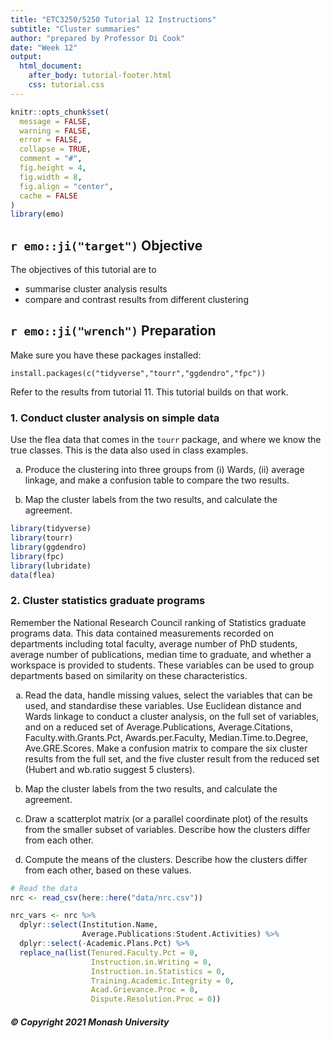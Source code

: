 ```yaml
---
title: "ETC3250/5250 Tutorial 12 Instructions"
subtitle: "Cluster summaries"
author: "prepared by Professor Di Cook"
date: "Week 12"
output:
  html_document:
    after_body: tutorial-footer.html
    css: tutorial.css
---
```


```r
knitr::opts_chunk$set(
  message = FALSE,
  warning = FALSE,
  error = FALSE, 
  collapse = TRUE,
  comment = "#",
  fig.height = 4,
  fig.width = 8,
  fig.align = "center",
  cache = FALSE
)
library(emo)
```

## `r emo::ji("target")` Objective

The objectives of this tutorial are to

- summarise cluster analysis results
- compare and contrast results from different clustering

## `r emo::ji("wrench")` Preparation 

Make sure you have these packages installed:

```
install.packages(c("tidyverse","tourr","ggdendro","fpc"))
```

Refer to the results from tutorial 11. This tutorial builds on that work.

### 1. Conduct cluster analysis on simple data

Use the flea data that comes in the `tourr` package, and where we know the true classes. This is the data also used in class examples.

a. Produce the clustering into three groups from (i) Wards, (ii) average linkage, and make a confusion table to compare the two results.

b. Map the cluster labels from the two results, and calculate the agreement. 


<!-- 6D flea -->
```r
library(tidyverse)
library(tourr)
library(ggdendro)
library(fpc)
library(lubridate)
data(flea)
```


### 2. Cluster statistics graduate programs 

Remember the National Research Council ranking of Statistics graduate programs data. This data contained measurements recorded on departments including total faculty, average number of PhD students, average number of publications, median time to graduate, and whether a workspace is provided to students. These variables can be used to group departments based on similarity on these characteristics.

a. Read the data, handle missing values, select the variables that can be used, and standardise these variables. Use Euclidean distance and Wards linkage to conduct a cluster analysis, on the full set of variables, and on a reduced set of Average.Publications, Average.Citations, Faculty.with.Grants.Pct, Awards.per.Faculty, Median.Time.to.Degree, Ave.GRE.Scores. Make a confusion matrix to compare the six cluster results from the full set, and the five cluster result from the reduced set (Hubert and wb.ratio suggest 5 clusters). 

b. Map the cluster labels from the two results, and calculate the agreement. 

c. Draw a scatterplot matrix (or a parallel coordinate plot) of the results from the smaller subset of variables. Describe how the clusters differ from each other.

d. Compute the means of the clusters. Describe how the clusters differ from each other, based on these values.

```r
# Read the data
nrc <- read_csv(here::here("data/nrc.csv"))

nrc_vars <- nrc %>%
  dplyr::select(Institution.Name,
                Average.Publications:Student.Activities) %>%
  dplyr::select(-Academic.Plans.Pct) %>%
  replace_na(list(Tenured.Faculty.Pct = 0, 
                  Instruction.in.Writing = 0,
                  Instruction.in.Statistics = 0,
                  Training.Academic.Integrity = 0,
                  Acad.Grievance.Proc = 0,
                  Dispute.Resolution.Proc = 0))
```


##### © Copyright 2021 Monash University
